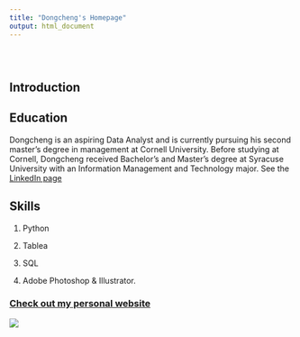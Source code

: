 ```yaml
---
title: "Dongcheng's Homepage"
output: html_document
---
```


<style type="text/css">
.title {
  display: none;
}

#getting-started img {
  margin-right: 10px;
}

</style>

<div class="row" style="padding-top: 30px;">
<div class="col-sm-6">

# **Introduction**

## Education
Dongcheng is an aspiring Data Analyst and is currently pursuing his second master’s degree in management at Cornell University. Before studying at Cornell, Dongcheng received Bachelor’s and Master’s degree at Syracuse University with an Information Management and Technology major. See the [LinkedIn page](https://www.linkedin.com/in/dongcheng-liang/)

## Skills

1. Python

2. Tablea

3. SQL

4. Adobe Photoshop & Illustrator.


</div>
<div class="col-sm-6">

### [Check out my personal website](https://Dongchengliang.com)

<a href = "https://Dongchengliang.com">
![](images/logo.png)
</a>
</div>
